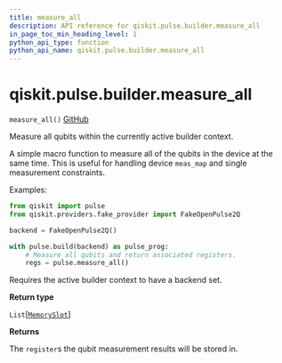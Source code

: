 ```yaml
---
title: measure_all
description: API reference for qiskit.pulse.builder.measure_all
in_page_toc_min_heading_level: 1
python_api_type: function
python_api_name: qiskit.pulse.builder.measure_all
---
```


# qiskit.pulse.builder.measure\_all

<span id="qiskit.pulse.builder.measure_all" />

`measure_all()` [GitHub](https://github.com/qiskit/qiskit/tree/stable/0.21/qiskit/pulse/builder.py "view source code")

Measure all qubits within the currently active builder context.

A simple macro function to measure all of the qubits in the device at the same time. This is useful for handling device `meas_map` and single measurement constraints.

Examples:

```python
from qiskit import pulse
from qiskit.providers.fake_provider import FakeOpenPulse2Q

backend = FakeOpenPulse2Q()

with pulse.build(backend) as pulse_prog:
    # Measure all qubits and return associated registers.
    regs = pulse.measure_all()
```

<Admonition title="Note" type="note">
  Requires the active builder context to have a backend set.
</Admonition>

**Return type**

`List`\[[`MemorySlot`](qiskit.pulse.channels.MemorySlot "qiskit.pulse.channels.MemorySlot")]

**Returns**

The `register`s the qubit measurement results will be stored in.

